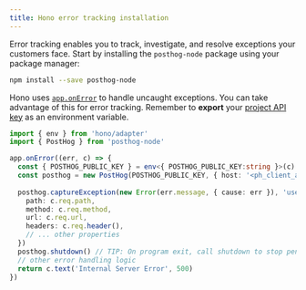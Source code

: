 ```yaml
---
title: Hono error tracking installation
---
```




<Steps>
<Step title="Install PostHog Node.js SDK" badge="required">

Error tracking enables you to track, investigate, and resolve exceptions your customers face. Start by installing the `posthog-node` package using your package manager:
```bash
npm install --save posthog-node
```

</Step>
<Step title="Exception handling example" badge="required">

Hono uses [`app.onError`](https://hono.dev/docs/api/exception#handling-httpexception) to handle uncaught exceptions. You can take advantage of this for error tracking. Remember to **export** your [project API key](https://app.posthog.com/settings/project#variables) as an environment variable.

```ts file=index.ts
import { env } from 'hono/adapter'
import { PostHog } from 'posthog-node'

app.onError((err, c) => {
  const { POSTHOG_PUBLIC_KEY } = env<{ POSTHOG_PUBLIC_KEY:string }>(c)
  const posthog = new PostHog(POSTHOG_PUBLIC_KEY, { host: '<ph_client_api_host>' })
  
  posthog.captureException(new Error(err.message, { cause: err }), 'user_distinct_id_with_err_rethrow', {
    path: c.req.path,
    method: c.req.method,
    url: c.req.url,
    headers: c.req.header(),
    // ... other properties
  })
  posthog.shutdown() // TIP: On program exit, call shutdown to stop pending pollers and flush any remaining events
  // other error handling logic
  return c.text('Internal Server Error', 500)
})
```

</Step>

<StepVerifyErrorTracking />


<Step title="Upload source maps" badge="required">

<StepUploadSourceMaps urlPath="cli" />

</Step>


</Steps>
